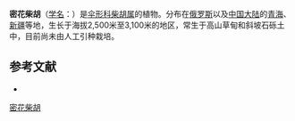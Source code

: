 {{NoteTA|G1=LS}}
{{Speciesbox
| name = 密花柴胡
| status = 
| status_system = 
| image =
| genus = Bupleurum
| species = densiflorum
| authority = Rupr.
}}

'''密花柴胡'''（[[学名|学名]]：{{lang|la|''Bupleurum densiflorum''}}）是[[伞形科|伞形科]][[柴胡属|柴胡属]]的植物。分布在[[俄罗斯|俄罗斯]]以及[[中国大陆|中国大陆]]的[[青海|青海]]、[[新疆|新疆]]等地，生长于海拔2,500米至3,100米的地区，常生于高山草甸和斜坡石砾土中，目前尚未由人工引种栽培。

== 参考文献 ==
<div class="references-small">
* {{cite web| url =http://www.bioinfo.cn/db05/KmzwSpecies.php?action=view&id=22618| title =密花柴胡| work =《中国高等植物数据库全库》| publisher =中国科学院微生物研究所| author =昆明植物研究所| accessdate =2009-02-25| deadurl =yes| archiveurl =https://web.archive.org/web/20160305040506/http://www.bioinfo.cn/db05/KmzwSpecies.php?action=view&id=22618| archivedate =2016-03-05}}
</div>
{{Taxonbar|from=Q10953441}}

[[Category:柴胡属|密花柴胡]]


{{Apiales-stub}}